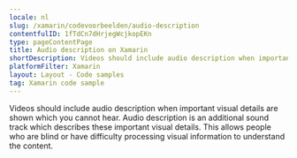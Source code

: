 ```yaml
---
locale: nl
slug: /xamarin/codevoorbeelden/audio-description
contentfulID: 1fTdCn7dHrjegWcjkopEKn
type: pageContentPage
title: Audio description on Xamarin
shortDescription: Videos should include audio description when important visual details are shown which you cannot hear.
platformFilter: Xamarin
layout: Layout - Code samples
tag: Xamarin code sample
---
```


Videos should include audio description when important visual details are shown which you cannot hear. Audio description is an additional sound track which describes these important visual details. This allows people who are blind or have difficulty processing visual information to understand the content.

<CodeSample id="media-audio-description" locale="nl" platform="xamarin"/>